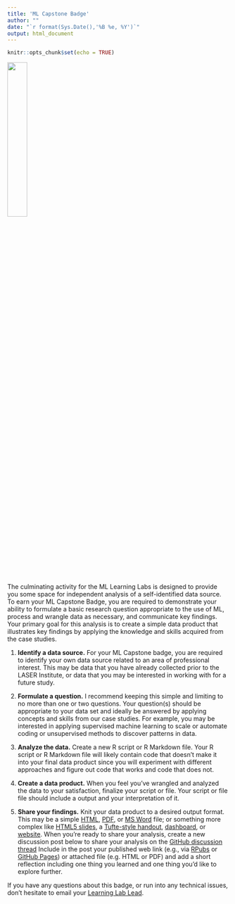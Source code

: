 ```yaml
---
title: 'ML Capstone Badge'
author: ""
date: "`r format(Sys.Date(),'%B %e, %Y')`"
output: html_document
---
```


```r
knitr::opts_chunk$set(echo = TRUE)
```

![](img/ML_Primary_Hx.png){width="30%"}

The culminating activity for the ML Learning Labs is designed to provide you some space for independent analysis of a self-identified data source. To earn your ML Capstone Badge, you are required to demonstrate your ability to formulate a basic research question appropriate to the use of ML, process and wrangle data as necessary, and communicate key findings. Your primary goal for this analysis is to create a simple data product that illustrates key findings by applying the knowledge and skills acquired from the case studies.

1.  **Identify a data source.** For your ML Capstone badge, you are required to identify your own data source related to an area of professional interest. This may be data that you have already collected prior to the LASER Institute, or data that you may be interested in working with for a future study.

2.  **Formulate a question.** I recommend keeping this simple and limiting to no more than one or two questions. Your question(s) should be appropriate to your data set and ideally be answered by applying concepts and skills from our case studies. For example, you may be interested in applying supervised machine learning to scale or automate coding or unsupervised methods to discover patterns in data.

3.  **Analyze the data.** Create a new R script or R Markdown file. Your R script or R Markdown file will likely contain code that doesn't make it into your final data product since you will experiment with different approaches and figure out code that works and code that does not.

4.  **Create a data product.** When you feel you've wrangled and analyzed the data to your satisfaction, finalize your script or file. Your script or file file should include a output and your interpretation of it.

5.  **Share your findings.** Knit your data product to a desired output format. This may be a simple [HTML](https://bookdown.org/yihui/rmarkdown/html-document.html), [PDF](https://bookdown.org/yihui/rmarkdown/pdf-document.html), or [MS Word](https://bookdown.org/yihui/rmarkdown/word-document.html) file; or something more complex like [HTML5 slides](https://bookdown.org/yihui/rmarkdown/ioslides-presentation.html), a [Tufte-style handout](https://bookdown.org/yihui/rmarkdown/tufte-handouts.html), [dashboard](https://rmarkdown.rstudio.com/flexdashboard/), or [website](https://bookdown.org/yihui/rmarkdown/rmarkdown-site.html). When you're ready to share your analysis, create a new discussion post below to share your analysis on the [GitHub discussion thread](https://github.com/orgs/laser-institute/teams/machine-learning/discussions/2) Include in the post your published web link (e.g., via [RPubs](https://rpubs.com/about/getting-started) or [GitHub Pages](https://towardsdatascience.com/how-to-create-a-free-github-pages-website-53743d7524e1)) or attached file (e.g. HTML or PDF) and add a short reflection including one thing you learned and one thing you'd like to explore further.

If you have any questions about this badge, or run into any technical issues, don't hesitate to email your [Learning Lab Lead](https://docs.google.com/spreadsheets/d/147_1um4J4kqOJSNKB7H3_CakS7hxXXyzvMdHYKuvfHQ/edit#gid=0).